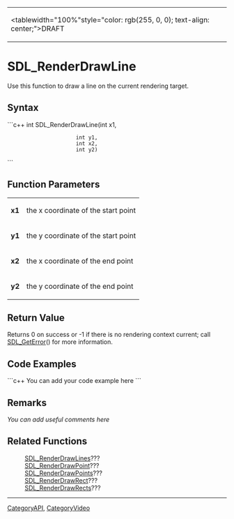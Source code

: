 <!-- pragma section-numbers off -->
<!-- pragma disable-camelcase -->
{|
|<tablewidth="100%"style="color: rgb(255, 0, 0); text-align: center;">DRAFT
|}

= SDL_RenderDrawLine =
Use this function to draw a line on the current rendering target.


== Syntax ==
```c++
int SDL_RenderDrawLine(int x1,
                       int y1,
                       int x2,
                       int y2)
```

== Function Parameters ==
{|
|'''x1'''
|the x coordinate of the start point
|-
|'''y1'''
|the y coordinate of the start point
|-
|'''x2'''
|the x coordinate of the end point
|-
|'''y2'''
|the y coordinate of the end point
|}

== Return Value ==
Returns 0 on success or -1 if there is no rendering context current; call [[SDL_GetError]]() for more information.

== Code Examples ==
```c++
You can add your code example here
```

== Remarks ==
''You can add useful comments here''

== Related Functions ==
:[[SDL_RenderDrawLines]]???
:[[SDL_RenderDrawPoint]]???
:[[SDL_RenderDrawPoints]]???
:[[SDL_RenderDrawRect]]???
:[[SDL_RenderDrawRects]]???

----
[[CategoryAPI]], [[CategoryVideo]]
